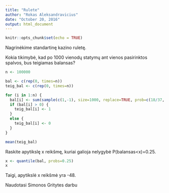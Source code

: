 ```yaml
---
title: "Rulete"
author: "Rokas Aleksandravicius"
date: "October 20, 2016"
output: html_document
---
```


```r
knitr::opts_chunk$set(echo = TRUE)
```

Nagrinėkime standartinę kazino ruletę.

Kokia tikimybė, kad po 1000 vienodų statymų ant vienos pasirinktos spalvos, bus teigiamas balansas?

```r
n <- 100000

bal <- c(rep(0, times=n))
teig_bal <- c(rep(0, times=n))

for (i in 1:n) {
  bal[i] <- sum(sample(c(1,-1), size=1000, replace=TRUE, prob=c(18/37, 19/37)))
  if (bal[i] > 0) {
    teig_bal[i] <- 1
  }
  else {
    teig_bal[i] <- 0
  }
}

mean(teig_bal)
```

Raskite apytikslę x reikšmę, kuriai galioja nelygybė P(balansas<x)=0.25.
```r
x <- quantile(bal, probs=0.25)
x
```

Taigi, apytikslė x reikšmė yra -48.


Naudotasi Simonos Gritytes darbu

